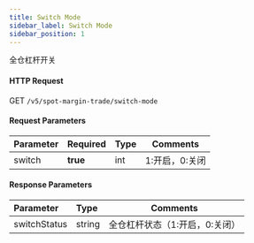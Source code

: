 ```yaml
---
title: Switch Mode
sidebar_label: Switch Mode
sidebar_position: 1
---
```

全仓杠杆开关

#### HTTP Request
GET `/v5/spot-margin-trade/switch-mode`

#### Request Parameters
| Parameter | Required | Type | Comments|
|:----- |:-------|:-----|------ |
|switch |**true** |int |1:开启，0:关闭 |

#### Response Parameters
| Parameter | Type | Comments|
|:----- |:-----|----- |
|switchStatus |string |全仓杠杆状态（1:开启，0:关闭）|
